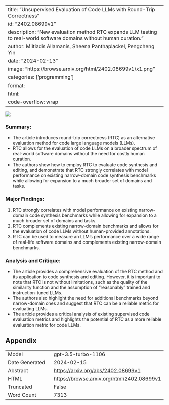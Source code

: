 
---
title: "Unsupervised Evaluation of Code LLMs with Round-Trip Correctness"
id: "2402.08699v1"
description: "New evaluation method RTC expands LLM testing to real-world software domains without human curation."
author: Miltiadis Allamanis, Sheena Panthaplackel, Pengcheng Yin
date: "2024-02-13"
image: "https://browse.arxiv.org/html/2402.08699v1/x1.png"
categories: ['programming']
format:
  html:
    code-overflow: wrap
---

![](https://browse.arxiv.org/html/2402.08699v1/x1.png)

### Summary:
- The article introduces round-trip correctness (RTC) as an alternative evaluation method for code large language models (LLMs).
- RTC allows for the evaluation of code LLMs on a broader spectrum of real-world software domains without the need for costly human curation.
- The authors show how to employ RTC to evaluate code synthesis and editing, and demonstrate that RTC strongly correlates with model performance on existing narrow-domain code synthesis benchmarks while allowing for expansion to a much broader set of domains and tasks.

### Major Findings:
1. RTC strongly correlates with model performance on existing narrow-domain code synthesis benchmarks while allowing for expansion to a much broader set of domains and tasks.
2. RTC complements existing narrow-domain benchmarks and allows for the evaluation of code LLMs without human-provided annotations.
3. RTC can be used to measure an LLM’s performance over a wide range of real-life software domains and complements existing narrow-domain benchmarks.

### Analysis and Critique:
- The article provides a comprehensive evaluation of the RTC method and its application to code synthesis and editing. However, it is important to note that RTC is not without limitations, such as the quality of the similarity function and the assumption of "reasonably" trained and instruction-tuned LLMs.
- The authors also highlight the need for additional benchmarks beyond narrow-domain ones and suggest that RTC can be a reliable metric for evaluating LLMs.
- The article provides a critical analysis of existing supervised code evaluation metrics and highlights the potential of RTC as a more reliable evaluation metric for code LLMs.

## Appendix

|          |          |
|----------|----------|
| Model     | gpt-3.5-turbo-1106       |
| Date Generated     | 2024-02-15       |
| Abstract | [https://arxiv.org/abs/2402.08699v1](https://arxiv.org/abs/2402.08699v1)        |
| HTML     | [https://browse.arxiv.org/html/2402.08699v1](https://browse.arxiv.org/html/2402.08699v1)       |
| Truncated       | False       |
| Word Count       | 7313       |